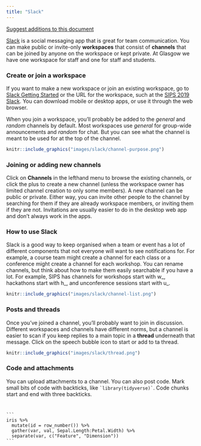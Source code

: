```yaml
---
title: "Slack"
---
```


[Suggest additions to this document](https://github.com/PsyTeachR/sips2019/blob/master/slack.Rmd)

[Slack](https://slack.com/) is a social messaging app that is great for team communication. You can make public or invite-only **workspaces** that consist of **channels** that can be joined by anyone on the workspace or kept private. At Glasgow we have one workspace for staff and one for staff and students.

### Create or join a workspace

If you want to make a new workspace or join an existing workspace, go to [Slack Getting Started](https://slack.com/intl/en-gb/get-started) or the URL for the workspace, such at the [SIPS 2019 Slack](https://sips-2019.slack.com). You can download mobile or desktop apps, or use it through the web browser.

When you join a workspace, you'll probably be added to the *general* and *random* channels by default. Most workspaces use *general* for group-wide announcements and *random* for chat. But you can see what the channel is meant to be used for at the top of the channel.

```r

knitr::include_graphics("images/slack/channel-purpose.png")

```


### Joining or adding new channels

Click on **Channels** in the lefthand menu to browse the existing channels, or click the plus to create a new channel (unless the workspace owner has limited channel creation to only some members). A new channel can be public or private. Either way, you can invite other people to the channel by searching for them if they are already workspace members, or inviting them if they are not. Invitations are usually easier to do in the desktop web app and don't always work in the apps.

### How to use Slack

Slack is a good way to keep organised when a team or event has a lot of different components that not everyone will want to see notifications for. For example, a course team might create a channel for each class or a conference might create a channel for each workshop. You can rename channels, but think about how to make them easily searchable if you have a lot. For example, SIPS has channels for workshops start with w_, hackathons start with h_, and unconference sessions start with u_.



```r

knitr::include_graphics("images/slack/channel-list.png")

```

### Posts and threads

Once you've joined a channel, you'll probably want to join in discussion. Different workspaces and channels have different norms, but a channel is easier to scan if you keep replies to a main topic in a **thread** underneath that message. Click on the speech bubble icon to start or add to ta thread.

```r

knitr::include_graphics("images/slack/thread.png")

```

### Code and attachments

You can upload attachments to a channel. You can also post code. Mark small bits of code with backticks, like ``` `library(tidyverse)` ```. Code chunks start and end with three backticks.

<code><pre>
&#96;&#96;&#96; 
iris %>%
  mutate(id = row_number()) %>%
  gather(var, val, Sepal.Length:Petal.Width) %>%
  separate(var, c("Feature", "Dimension"))
&#96;&#96;&#96;
</pre><code>